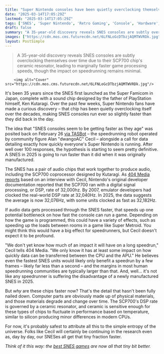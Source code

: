 ```yaml
---
title: "Super Nintendo consoles have been quietly overclocking themselves for 35 years, but it took until 2025 for the SNES fandom to notice"
date: "2025-03-14T17:05:29Z"
lastmod: "2025-03-14T17:05:29Z"
tags: ['SNES', 'Super Nintendo', 'Retro Gaming', 'Console', 'Hardware', 'Speedrunning']
draft: false
summary: "A 35-year-old discovery reveals SNES consoles are subtly overclocking themselves over time due to their SCP700 chip's ceramic resonator, leading to marginally faster game processing speeds, though the impact on speedrunning remains minimal."
images: ["https://cdn.mos.cms.futurecdn.net/6LFNLoGcDTbzjAQMTWVRDk.jpg"]
layout: PostSimple
---
```

> A 35-year-old discovery reveals SNES consoles are subtly overclocking themselves over time due to their SCP700 chip's ceramic resonator, leading to marginally faster game processing speeds, though the impact on speedrunning remains minimal.


        <img alt="Cover" src="https://cdn.mos.cms.futurecdn.net/6LFNLoGcDTbzjAQMTWVRDk.jpg"/>
        
It's been 35 years since the SNES first launched as the Super Famicom in Japan, complete with a sound chip designed by the father of PlayStation himself, Ken Kutaragi. Over the past few weeks, Super Nintendo fans have made a curious discovery – that chip has been quietly overclocking itself over the decades, making SNES consoles run ever so slightly faster than they did back in the day.

The idea that "SNES consoles seem to be getting faster as they age" was posited back on February 26 [via TASBot](https://bsky.app/profile/tas.bot/post/3lj47u3fga22n) – the speedrunning robot operated by community figure Alan "dwangoAC" Cecil – alongside a call for data detailing exactly how quickly everyone's Super Nintendo is running. After well over 100 responses, the hypothesis is starting to seem pretty definitive. A SNES in 2025 is going to run faster than it did when it was originally manufactured.

The SNES has a pair of audio chips that work together to produce audio, including the SCP700 coprocessor designed by Kutaragi. As [404 Media reports](https://www.404media.co/super-nintendo-hardware-is-running-faster-as-it-ages/) based on an interview with Cecil, Nintendo's original developer documentation reported that the SCP700 ran with a digital signal processing, or DSP, rate of 32,000hz. By 2007, emulator developers had clocked the real-world DSP rate at 32,040Hz. In 2025, the data suggests the average is now 32,076Hz, with some units clocked as fast as 32,182Hz.

If audio data gets processed through the SNES faster, that speeds up one potential bottleneck on how fast the console can run a game. Depending on how the game is programmed, this could have a variety of effects, such as speeding up the loads between rooms in a game like Super Metroid. You might think this would have a big effect for speedrunners, but Cecil doesn't expect it to be profound.

"We don't yet know how much of an impact it will have on a long speedrun," Cecil tells 404 Media. “We only know it has at least some impact on how quickly data can be transferred between the CPU and the APU." He believes even the fastest SNES units would likely only benefit a speedrun by a few frames – likely far less than a second – and the margins in most human speedrunning communities are typically larger than that. And, well... it's not like any speedrunner is suffering the disadvantage of a newly manufactured SNES in 2025.

But *why* are these chips faster now? That's the detail that hasn't been fully nailed down. Computer parts are obviously made up of physical materials, and those materials degrade and change over time. The SCP700's DSP rate is governed by a ceramic resonator, and ceramic is sensitive enough for these types of chips to fluctuate in performance based on temperature, similar to silicon producing minor differences in modern CPUs.

For now, it's probably safest to attribute all this to the simple entropy of the universe. Folks like Cecil will certainly be continuing in the research even as, day by day, our SNESes all get that tiny fraction faster.

*Think of it this way: the *[<em>best SNES games</em>](https://www.gamesradar.com/best-snes-games-all-time/)* are now all that tiny bit better.*
        